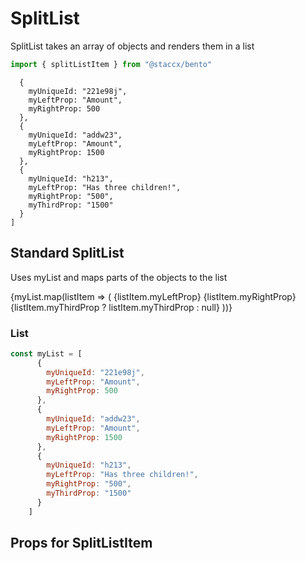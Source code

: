 
<Meta title="Components|Lists/SplitList" component={splitListItem}/>

# SplitList
SplitList takes an array of objects and renders them in a list

```javascript
import { splitListItem } from "@staccx/bento"
```

      {
        myUniqueId: "221e98j",
        myLeftProp: "Amount",
        myRightProp: 500
      },
      {
        myUniqueId: "addw23",
        myLeftProp: "Amount",
        myRightProp: 1500
      },
      {
        myUniqueId: "h213",
        myLeftProp: "Has three children!",
        myRightProp: "500",
        myThirdProp: "1500"
      }
    ]


## Standard SplitList
Uses myList and maps parts of the objects to the list

<Preview>
  <Story name="standard">
        <List>
          {myList.map(listItem => (
            <splitListItem key={listItem.myUniqueId}>
              {listItem.myLeftProp}
              {listItem.myRightProp}
              {listItem.myThirdProp ? listItem.myThirdProp : null}
            </splitListItem>
          ))}
       </List>
   </Story>
</Preview>


### List
```javascript
const myList = [
      {
        myUniqueId: "221e98j",
        myLeftProp: "Amount",
        myRightProp: 500
      },
      {
        myUniqueId: "addw23",
        myLeftProp: "Amount",
        myRightProp: 1500
      },
      {
        myUniqueId: "h213",
        myLeftProp: "Has three children!",
        myRightProp: "500",
        myThirdProp: "1500"
      }
    ]
```



## Props for SplitListItem
<Props of={splitListItem} />
